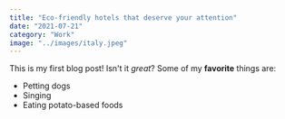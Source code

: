 ```yaml
---
title: "Eco-friendly hotels that deserve your attention"
date: "2021-07-21"
category: "Work"
image: "../images/italy.jpeg"
---
```

This is my first blog post! Isn't it *great*?
Some of my **favorite** things are:
* Petting dogs
* Singing
* Eating potato-based foods